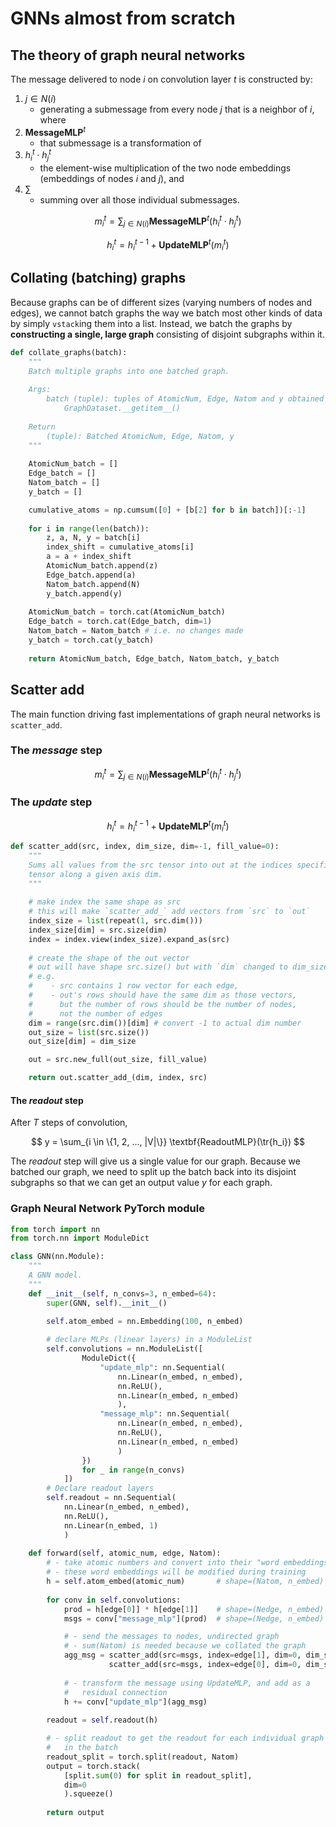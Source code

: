 # GNNs almost from scratch

## The theory of graph neural networks

The message delivered to node $i$ on convolution layer $t$ is constructed by:
1. $j \in N(i)$
    - generating a submessage from every node $j$ that is a neighbor of $i$, where
2. $\textbf{MessageMLP}^t$
    - that submessage is a transformation of
3. $h_i^t \cdot h_j^t$
    - the element-wise multiplication of the two node embeddings (embeddings of nodes $i$ and $j$), and
4. $\sum$
    - summing over all those individual submessages.

$$
m_i^t = \sum_{j \in N(i)} \textbf{MessageMLP}^t(h_i^t \cdot h_j^t)
$$

$$
h_i^t = h_i^{t - 1} + \textbf{UpdateMLP}^t(m_i^t)
$$

## Collating (batching) graphs

Because graphs can be of different sizes (varying numbers of nodes and edges), we cannot batch graphs the way we batch most other kinds of data by simply `vstack`ing them into a list. Instead, we batch the graphs by **constructing a single, large graph** consisting of disjoint subgraphs within it.

```python
def collate_graphs(batch):
    """
    Batch multiple graphs into one batched graph.
    
    Args:
        batch (tuple): tuples of AtomicNum, Edge, Natom and y obtained from
            GraphDataset.__getitem__() 
        
    Return 
        (tuple): Batched AtomicNum, Edge, Natom, y
    """
    
    AtomicNum_batch = []
    Edge_batch = []
    Natom_batch = []
    y_batch = []

    cumulative_atoms = np.cumsum([0] + [b[2] for b in batch])[:-1]
    
    for i in range(len(batch)):
        z, a, N, y = batch[i]
        index_shift = cumulative_atoms[i]
        a = a + index_shift
        AtomicNum_batch.append(z) 
        Edge_batch.append(a)
        Natom_batch.append(N)
        y_batch.append(y)
        
    AtomicNum_batch = torch.cat(AtomicNum_batch)
    Edge_batch = torch.cat(Edge_batch, dim=1)
    Natom_batch = Natom_batch # i.e. no changes made
    y_batch = torch.cat(y_batch)
    
    return AtomicNum_batch, Edge_batch, Natom_batch, y_batch 
```

## Scatter add
The main function driving fast implementations of graph neural networks is `scatter_add`.

### The _message_ step

$$
m_i^t = \sum_{j \in N(i)} \textbf{MessageMLP}^t(h_i^t \cdot h_j^t)
$$

### The _update_ step

$$
h_i^t = h_i^{t - 1} + \textbf{UpdateMLP}^t(m_i^t)
$$



```python
def scatter_add(src, index, dim_size, dim=-1, fill_value=0):
    """
    Sums all values from the src tensor into out at the indices specified in the index 
    tensor along a given axis dim. 
    """
    
    # make index the same shape as src
    # this will make `scatter_add_` add vectors from `src` to `out`
    index_size = list(repeat(1, src.dim()))
    index_size[dim] = src.size(dim)
    index = index.view(index_size).expand_as(src)
    
    # create the shape of the out vector
    # out will have shape src.size() but with `dim` changed to dim_size
    # e.g.
    #    - src contains 1 row vector for each edge,
    #    - out's rows should have the same dim as those vectors,
    #      but the number of rows should be the number of nodes,
    #      not the number of edges
    dim = range(src.dim())[dim] # convert -1 to actual dim number
    out_size = list(src.size())
    out_size[dim] = dim_size

    out = src.new_full(out_size, fill_value)

    return out.scatter_add_(dim, index, src)
```

#### The _readout_ step

After $T$ steps of convolution, 

$$
y = \sum_{i \in \{1, 2, ..., |V|\}} \textbf{ReadoutMLP}(\tr{h_i})
$$

The _readout_ step will give us a single value for our graph. Because we batched our graph, we need to split up the batch back into its disjoint subgraphs so that we can get an output value $y$ for each graph.

### Graph Neural Network PyTorch module

```python
from torch import nn
from torch.nn import ModuleDict

class GNN(nn.Module):
    """
    A GNN model.
    """
    def __init__(self, n_convs=3, n_embed=64):
        super(GNN, self).__init__()
        
        self.atom_embed = nn.Embedding(100, n_embed)

        # declare MLPs (linear layers) in a ModuleList
        self.convolutions = nn.ModuleList([ 
                ModuleDict({
                    "update_mlp": nn.Sequential(
                        nn.Linear(n_embed, n_embed), 
                        nn.ReLU(), 
                        nn.Linear(n_embed, n_embed)
                        ),
                    "message_mlp": nn.Sequential(
                        nn.Linear(n_embed, n_embed), 
                        nn.ReLU(), 
                        nn.Linear(n_embed, n_embed)
                        ) 
                })
                for _ in range(n_convs)
            ])
        # Declare readout layers
        self.readout = nn.Sequential(
            nn.Linear(n_embed, n_embed),
            nn.ReLU(),
            nn.Linear(n_embed, 1)
            )
        
    def forward(self, atomic_num, edge, Natom):
        # - take atomic numbers and convert into their "word embeddings"
        # - these word embeddings will be modified during training
        h = self.atom_embed(atomic_num)       # shape=(Natom, n_embed)
        
        for conv in self.convolutions:
            prod = h[edge[0]] * h[edge[1]]    # shape=(Nedge, n_embed)
            msgs = conv["message_mlp"](prod)  # shape=(Nedge, n_embed)

            # - send the messages to nodes, undirected graph
            # - sum(Natom) is needed because we collated the graph
            agg_msg = scatter_add(src=msgs, index=edge[1], dim=0, dim_size=sum(Natom)) + \
                      scatter_add(src=msgs, index=edge[0], dim=0, dim_size=sum(Natom))
            
            # - transform the message using UpdateMLP, and add as a
            #   residual connection
            h += conv["update_mlp"](agg_msg)
        
        readout = self.readout(h)

        # - split readout to get the readout for each individual graph
        #   in the batch
        readout_split = torch.split(readout, Natom)
        output = torch.stack(
            [split.sum(0) for split in readout_split],
            dim=0
            ).squeeze()
        
        return output
```